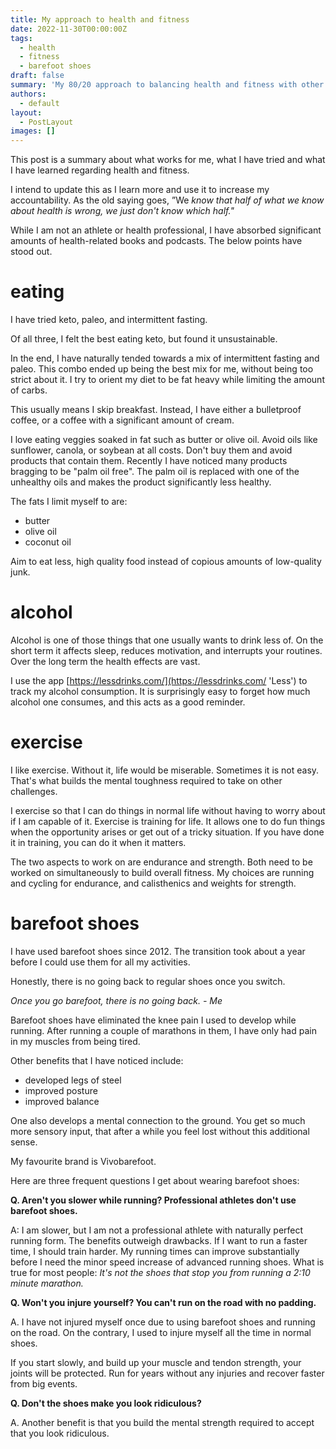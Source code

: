 ```yaml
---
title: My approach to health and fitness
date: 2022-11-30T00:00:00Z
tags:
  - health
  - fitness
  - barefoot shoes
draft: false
summary: 'My 80/20 approach to balancing health and fitness with other life demands. '
authors:
  - default
layout:
  - PostLayout
images: []
---
```


This post is a summary about what works for me, what I have tried and what I have learned regarding health and fitness.

I intend to update this as I learn more and use it to increase my accountability. As the old saying goes, ”We _know that half of what we know about health is wrong, we just don't know which half."_

While I am not an athlete or health professional, I have absorbed significant amounts of health-related books and podcasts. The below points have stood out.

# eating

I have tried keto, paleo, and intermittent fasting.

Of all three, I felt the best eating keto, but found it unsustainable.

In the end, I have naturally tended towards a mix of intermittent fasting and paleo.
This combo ended up being the best mix for me, without being too strict about it.
I try to orient my diet to be fat heavy while limiting the amount of carbs.

This usually means I skip breakfast.
Instead, I have either a bulletproof coffee, or a coffee with a significant amount of cream.

I love eating veggies soaked in fat such as butter or olive oil. Avoid oils like sunflower, canola, or soybean at all costs. Don't buy them and avoid products that contain them. Recently I have noticed many products bragging to be "palm oil free". The palm oil is replaced with one of the unhealthy oils and makes the product significantly less healthy.

The fats I limit myself to are:

- butter
- olive oil
- coconut oil

Aim to eat less, high quality food instead of copious amounts of low-quality junk.

# alcohol

Alcohol is one of those things that one usually wants to drink less of. On the short term it affects sleep, reduces motivation, and interrupts your routines. Over the long term the health effects are vast.

I use the app [https://lessdrinks.com/](https://lessdrinks.com/ 'Less') to track my alcohol consumption. It is surprisingly easy to forget how much alcohol one consumes, and this acts as a good reminder.

# exercise

I like exercise. Without it, life would be miserable. Sometimes it is not easy. That's what builds the mental toughness required to take on other challenges.

I exercise so that I can do things in normal life without having to worry about if I am capable of it. Exercise is training for life. It allows one to do fun things when the opportunity arises or get out of a tricky situation. If you have done it in training, you can do it when it matters.

The two aspects to work on are endurance and strength. Both need to be worked on simultaneously to build overall fitness. My choices are running and cycling for endurance, and calisthenics and weights for strength.

# barefoot shoes

I have used barefoot shoes since 2012.
The transition took about a year before I could use them for all my activities.

Honestly, there is no going back to regular shoes once you switch.

_Once you go barefoot, there is no going back. - Me_

Barefoot shoes have eliminated the knee pain I used to develop while running.
After running a couple of marathons in them, I have only had pain in my muscles from being tired.

Other benefits that I have noticed include:

- developed legs of steel
- improved posture
- improved balance

One also develops a mental connection to the ground. You get so much more sensory input, that after a while you feel lost without this additional sense.

My favourite brand is Vivobarefoot.

Here are three frequent questions I get about wearing barefoot shoes:

**Q. Aren't you slower while running? Professional athletes don't use barefoot shoes.**

A: I am slower, but I am not a professional athlete with naturally perfect running form. The benefits outweigh drawbacks. If I want to run a faster time, I should train harder. My running times can improve substantially before I need the minor speed increase of advanced running shoes. What is true for most people: _It's not the shoes that stop you from running a 2:10 minute marathon._

**Q. Won't you injure yourself? You can't run on the road with no padding.**

A. I have not injured myself once due to using barefoot shoes and running on the road. On the contrary, I used to injure myself all the time in normal shoes.

If you start slowly, and build up your muscle and tendon strength, your joints will be protected. Run for years without any injuries and recover faster from big events.

**Q. Don't the shoes make you look ridiculous?**

A. Another benefit is that you build the mental strength required to accept that you look ridiculous.
